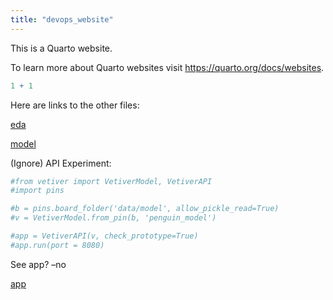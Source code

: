 ```yaml
---
title: "devops_website"
---
```


This is a Quarto website.

To learn more about Quarto websites visit <https://quarto.org/docs/websites>.

```r
1 + 1
```

Here are links to the other files:

[eda](eda.qmd)

[model](model.qmd)

(Ignore) API Experiment:

```python
#from vetiver import VetiverModel, VetiverAPI
#import pins
```

```python
#b = pins.board_folder('data/model', allow_pickle_read=True)
#v = VetiverModel.from_pin(b, 'penguin_model')

#app = VetiverAPI(v, check_prototype=True)
#app.run(port = 8080)
```

See app? –no

[app](127.0.0.1:27940)

